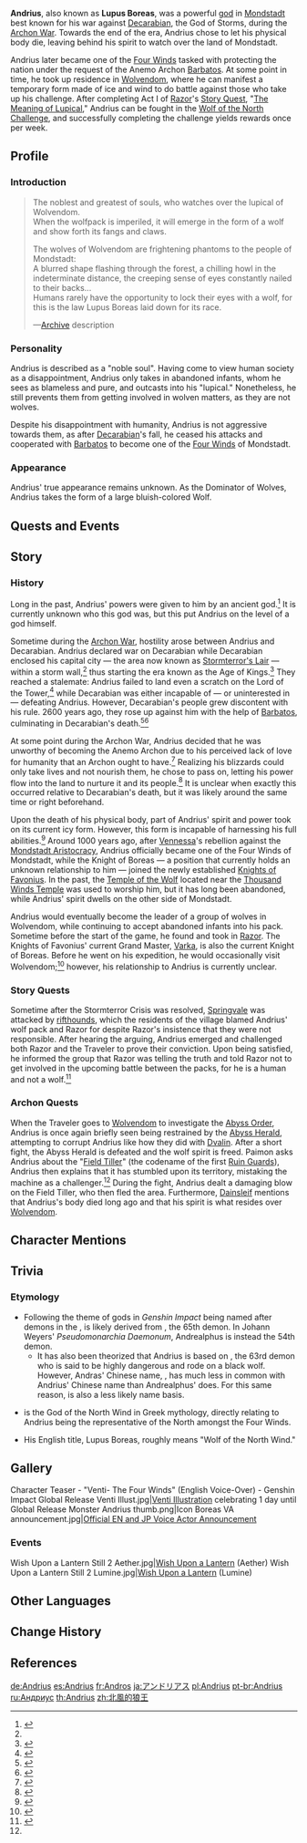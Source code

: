 {{About|the character|the weekly challenge|Wolf of the North Challenge}}
{{Character Infobox
|image            = Andrius.png
<!--|chineseName      = {{zh|安德留斯|rm=Āndéliúsī}}
|japaneseName     = {{ja|アンドリアス|rm=Andoriasu}}
|koreanName       = {{ko|안드리우스|rm=Andeuriuseu}}-->
|type             = Quest NPC
|deceased         = Past
|element          = Anemo
|element2         = Cryo
|region           = Mondstadt
|title            = Dominator of Wolves
|title2           = Lupus Boreas
|title3           = Great Wolf King of the North<ref name="DT">{{Ref/Quest|Dishonorable Trial}}</ref><ref>{{Ref/Quest|A Soul Set Apart}}</ref>
|title4           = King of the North Wind<ref name="BOG">{{Ref/Book|Biography of Gunnhildr}}</ref>
|affiliation      = Four Winds
|affiliation2     = Gods
|voiceEN          = [https://jacobcraner.com/ Jacob Craner]<ref name="Andrius EN/JP-VA">Twitter Post: [https://twitter.com/GenshinImpact/status/1329982917175504901 EN & JP VA Announcement]</ref>
|voiceJP          = {{w|Taiten Kusunoki|Taiten Kusunoki ({{ja|楠 大典}})}}<ref name="Andrius EN/JP-VA" />
|voiceKR          = [https://namu.wiki/w/한신(성우) Hanshin ({{ko|한신}})]<ref>Twitter: [https://twitter.com/genshinimpactkr/status/1329983179554340865 KR VA Announcement]</ref>
}}
'''Andrius''', also known as '''Lupus Boreas''', was a powerful [[god]] in [[Mondstadt]] best known for his war against [[Decarabian]], the God of Storms, during the [[Archon War]]. Towards the end of the era, Andrius chose to let his physical body die, leaving behind his spirit to watch over the land of Mondstadt.

Andrius later became one of the [[Four Winds]] tasked with protecting the nation under the request of the Anemo Archon [[Barbatos]]. At some point in time, he took up residence in [[Wolvendom]], where he can manifest a temporary form made of ice and wind to do battle against those who take up his challenge. After completing Act I of [[Razor]]'s [[Story Quest]], "[[The Meaning of Lupical]]," Andrius can be fought in the [[Wolf of the North Challenge]], and successfully completing the challenge yields rewards once per week.

==Profile==
===Introduction===
{{Quote|A noble soul that watches over Wolvendom. When the safety of the wolves is threatened, it will take the form of a wolf and show its fangs and claws. It is said that its powers were given to it by an ancient [[archon|god]].|[[Adventurer Handbook]] description}}
<blockquote>The noblest and greatest of souls, who watches over the lupical of Wolvendom.<br />
When the wolfpack is imperiled, it will emerge in the form of a wolf and show forth its fangs and claws.

The wolves of Wolvendom are frightening phantoms to the people of Mondstadt:<br />
A blurred shape flashing through the forest, a chilling howl in the indeterminate distance, the creeping sense of eyes constantly nailed to their backs...<br />
Humans rarely have the opportunity to lock their eyes with a wolf, for this is the law Lupus Boreas laid down for its race.

&mdash;[[Archive]] description</blockquote>

===Personality===
Andrius is described as a "noble soul". Having come to view human society as a disappointment, Andrius only takes in abandoned infants, whom he sees as blameless and pure, and outcasts into his "lupical." Nonetheless, he still prevents them from getting involved in wolven matters, as they are not wolves.

Despite his disappointment with humanity, Andrius is not aggressive towards them, as after [[Decarabian]]'s fall, he ceased his attacks and cooperated with [[Barbatos]] to become one of the [[Four Winds]] of Mondstadt.

===Appearance===
Andrius' true appearance remains unknown. As the Dominator of Wolves, Andrius takes the form of a large bluish-colored Wolf.

==Quests and Events==
{{Quests and Events}}

==Story==
===History===
Long in the past, Andrius' powers were given to him by an ancient god.<ref>{{Ref/Enemy|Lupus Boreas|handbook=1}}</ref> It is currently unknown who this god was, but this put Andrius on the level of a god himself.

Sometime during the [[Archon War]], hostility arose between Andrius and Decarabian. Andrius declared war on Decarabian while Decarabian enclosed his capital city &mdash; the area now known as [[Stormterror's Lair]] &mdash; within a storm wall,<ref name="BOG" /> thus starting the era known as the Age of Kings.<ref name="History">{{Ref/Book|History of Kings and Clans: Prologue}}</ref> They reached a stalemate: Andrius failed to land even a scratch on the Lord of the Tower,<ref>{{Ref/Item|Fragment of Decarabian's Epic}}</ref> while Decarabian was either incapable of &mdash; or uninterested in &mdash; defeating Andrius. However, Decarabian's people grew discontent with his rule. 2600 years ago, they rose up against him with the help of [[Barbatos]], culminating in Decarabian's death.<ref>{{Ref/CS|Venti|3}}</ref><ref>{{Ref/CS|Venti|4}}</ref>

At some point during the Archon War, Andrius decided that he was unworthy of becoming the Anemo Archon due to his perceived lack of love for humanity that an Archon ought to have.<ref>{{Ref/Item|Boreal Wolf's Nostalgia}}</ref> Realizing his blizzards could only take lives and not nourish them, he chose to pass on, letting his power flow into the land to nurture it and its people.<ref>{{Ref/Item|Spirit Locket of Boreas}}</ref> It is unclear when exactly this occurred relative to Decarabian's death, but it was likely around the same time or right beforehand.

Upon the death of his physical body, part of Andrius' spirit and power took on its current icy form. However, this form is incapable of harnessing his full abilities.<ref>{{Ref/Item|Tail of Boreas}}</ref> Around 1000 years ago, after [[Vennessa]]'s rebellion against the [[Mondstadt Aristocracy]], Andrius officially became one of the Four Winds of Mondstadt, while the Knight of Boreas &mdash; a position that currently holds an unknown relationship to him &mdash; joined the newly established [[Knights of Favonius]]. In the past, the [[Temple of the Wolf]] located near the [[Thousand Winds Temple]] was used to worship him, but it has long been abandoned, while Andrius' spirit dwells on the other side of Mondstadt.

Andrius would eventually become the leader of a group of wolves in Wolvendom, while continuing to accept abandoned infants into his pack. Sometime before the start of the game, he found and took in [[Razor]]. The Knights of Favonius' current Grand Master, [[Varka]], is also the current Knight of Boreas. Before he went on his expedition, he would occasionally visit Wolvendom;<ref>{{Ref/CS|Razor|3}}</ref> however, his relationship to Andrius is currently unclear.

===Story Quests===
Sometime after the Stormterror Crisis was resolved, [[Springvale]] was attacked by [[rifthounds]], which the residents of the village blamed Andrius' wolf pack and Razor for despite Razor's insistence that they were not responsible. After hearing the arguing, Andrius emerged and challenged both Razor and the Traveler to prove their conviction. Upon being satisfied, he informed the group that Razor was telling the truth and told Razor not to get involved in the upcoming battle between the packs, for he is a human and not a wolf.<ref>{{Ref/Quest|Fate's Chosen Lupical}}</ref>

===Archon Quests===
When the Traveler goes to [[Wolvendom]] to investigate the [[Abyss Order]], Andrius is once again briefly seen being restrained by the [[Abyss Herald]], attempting to corrupt Andrius like how they did with [[Dvalin]]. After a short fight, the Abyss Herald is defeated and the wolf spirit is freed. Paimon asks Andrius about the "[[Weird Statue|Field Tiller]]" (the codename of the first [[Ruin Guard]]s), Andrius then explains that it has stumbled upon its territory, mistaking the machine as a challenger.<ref name="DT" /> During the fight, Andrius dealt a damaging blow on the Field Tiller, who then fled the area. Furthermore, [[Dainsleif]] mentions that Andrius's body died long ago and that his spirit is what resides over [[Wolvendom]].

==Character Mentions==
{{Character Mentions}}

==Trivia==
===Etymology===
*Following the theme of gods in ''Genshin Impact'' being named after demons in the ''{{w|The Lesser Key of Solomon#Ars Goetia|Ars Goetia}}'', {{Lang|Andrius|zh=安德留斯|zh_rm=Āndéliúsī}} is likely derived from {{Lang|{{w|Andrealphus}}|zh=安德雷斐斯|zh_rm=Āndéléifěisī}}, the 65th demon. In Johann Weyers' ''Pseudomonarchia Daemonum'', Andrealphus is instead the 54th demon.
**It has also been theorized that Andrius is based on {{w|List_of_demons_in_the_Ars_Goetia#Andras|Andras}}, the 63rd demon who is said to be highly dangerous and rode on a black wolf. However, Andras' Chinese name, {{zh|安托士|rm=Āntuōshì}}, has much less in common with Andrius' Chinese name than Andrealphus' does. For this same reason, {{Lang|{{w|Andromalius}}|zh=安杜馬利烏士|zh_rm=Āndùmǎlìwūshì}} is also a less likely name basis.
*{{w|Anemoi#Boreas|Boreas}} is the God of the North Wind in Greek mythology, directly relating to Andrius being the representative of the North amongst the Four Winds.
*His English title, Lupus Boreas, roughly means "Wolf of the North Wind."

==Gallery==
<gallery>
Character Teaser - "Venti- The Four Winds" (English Voice-Over) - Genshin Impact
Global Release Venti Illust.jpg|[https://twitter.com/GenshinImpact/status/1310081734143287296 Venti Illustration] celebrating 1 day until Global Release
Monster Andrius thumb.png|Icon
Boreas VA announcement.jpg|[https://twitter.com/GenshinImpact/status/1329982917175504901 Official EN and JP Voice Actor Announcement]
</gallery>

===Events===
<gallery>
Wish Upon a Lantern Still 2 Aether.jpg|[[Wish Upon a Lantern]] (Aether)
Wish Upon a Lantern Still 2 Lumine.jpg|[[Wish Upon a Lantern]] (Lumine)
</gallery>

==Other Languages==
{{Other Languages
|en      = Lupus Boreas, Dominator of Wolves
|zhs     = 北风的王狼，奔狼的领主
|zhs_rm  = Běifēng de Wángláng, Bēnláng de Lǐngzhǔ
|zht     = 北風的王狼，奔狼的領主
|zht_rm  = Běifēng de Wángláng, Bēnláng de Lǐngzhǔ
|zh_tl   = The King Wolf of the North Wind, the Lord of the [[Wolvendom|Running Wolves]]
|ja      = 北風の王狼、奔狼の領主
|ja_rm   = Hokufuu no Ourou, Hourou no Ryoushu{{Assumed}}
|ja_tl   = The King Wolf of the North Wind, the Lord of the [[Wolvendom|Running Wolves]]
|ko      = {{tt|북풍|北風}}<->의 {{tt|왕랑|王狼}}, 울프<->의 {{tt|영주|領主}}
|ko_tl   = The King Wolf of the North Wind, the Lord of the Wolf
|es      = Rey Lobo del Norte, Señor de los Lobos
|es_tl   = Wolf King of The North, Lord of the Wolves
|fr      = Loup du Nord, Seigneur du Territoire des loups
|fr_tl   = Northern Wolf, Lord of the Wolf Territory
|ru      = Лупус Бореалис, Волчий лорд
|ru_tl   = Lupus Borealis, the Wolf Lord
|th      = Lupus Boreas, Dominator of Wolves
|vi      = Vua sói bắc phong, lãnh chúa Lang Lãnh
|vi_tl   = The King Wolf of the North Wind, the Lord of the Territory of Wolves
|de      = Großer Wolfskönig des Nordens, Herr von Wolfenlauf
|de_tl   = Great Wolfking of the North, Lord of Wolvenrun
|id      = Lupus Boreas, Dominator of Wolves
|pt      = Lupus Boreas, Dominador dos Lobos
|pt_tl   = Lupus Boreas, Dominator of Wolves
|tr      = 
|tr_tl   = 
|it      = 
|it_tl   = 
}}

==Change History==
{{Change History|1.0}}

==References==
{{Reflist|2}}

[[de:Andrius]]
[[es:Andrius]]
[[fr:Andros]]
[[ja:アンドリアス]]
[[pl:Andrius]]
[[pt-br:Andrius]]
[[ru:Андриус]]
[[th:Andrius]]
[[zh:北風的狼王]]